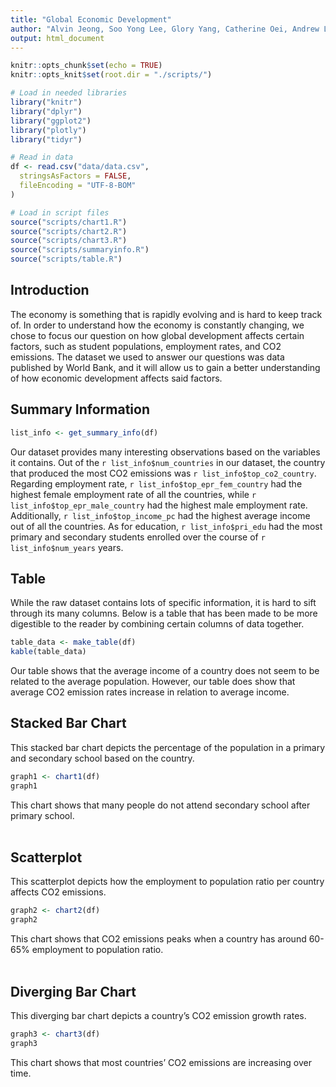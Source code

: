 ```yaml
---
title: "Global Economic Development"
author: "Alvin Jeong, Soo Yong Lee, Glory Yang, Catherine Oei, Andrew Li"
output: html_document
---
```


```r
knitr::opts_chunk$set(echo = TRUE)
knitr::opts_knit$set(root.dir = "./scripts/")

# Load in needed libraries
library("knitr")
library("dplyr")
library("ggplot2")
library("plotly")
library("tidyr")

# Read in data
df <- read.csv("data/data.csv",
  stringsAsFactors = FALSE,
  fileEncoding = "UTF-8-BOM"
)

# Load in script files
source("scripts/chart1.R")
source("scripts/chart2.R")
source("scripts/chart3.R")
source("scripts/summaryinfo.R")
source("scripts/table.R")
```

## Introduction
The economy is something that is rapidly evolving and is hard to keep track of. In order to understand how the economy is constantly changing, we chose to focus our question on how global development affects certain factors, such as student populations, employment rates, and CO2 emissions. The dataset we used to answer our questions was data published by World Bank, and it will allow us to gain a better understanding of how economic development affects said factors.

## Summary Information
```r
list_info <- get_summary_info(df)
```

Our dataset provides many interesting observations based on the variables it contains. Out of the `r list_info$num_countries` in our dataset, the country that produced the most CO2 emissions was `r list_info$top_co2_country`. Regarding employment rate, `r list_info$top_epr_fem_country` had the highest female employment rate of all the countries, while `r list_info$top_epr_male_country` had the highest male employment rate. Additionally, `r list_info$top_income_pc` had the highest average income out of all the countries. As for education, `r list_info$pri_edu` had the most primary and secondary students enrolled over the course of `r list_info$num_years` years.

## Table

While the raw dataset contains lots of specific information, it is hard to sift through its many columns. Below is a table that has been made to be more digestible to the reader by combining certain columns of data together.

```r
table_data <- make_table(df)
kable(table_data)
```

Our table shows that the average income of a country does not seem to be related to the average population. However, our table does show that average CO2 emission rates increase in relation to average income.

## Stacked Bar Chart

This stacked bar chart depicts the percentage of the population in a primary and secondary school based on the country.

```r
graph1 <- chart1(df)
graph1
```

This chart shows that many people do not attend secondary school after primary school.
<br/>
<br/>

## Scatterplot

This scatterplot depicts how the employment to population ratio per country affects CO2 emissions.

```r
graph2 <- chart2(df)
graph2
```

This chart shows that CO2 emissions peaks when a country has around 60-65% employment to population ratio.
<br/>
<br/>

## Diverging Bar Chart

This diverging bar chart depicts a country's CO2 emission growth rates.

```r
graph3 <- chart3(df)
graph3
```

This chart shows that most countries' CO2 emissions are increasing over time.



